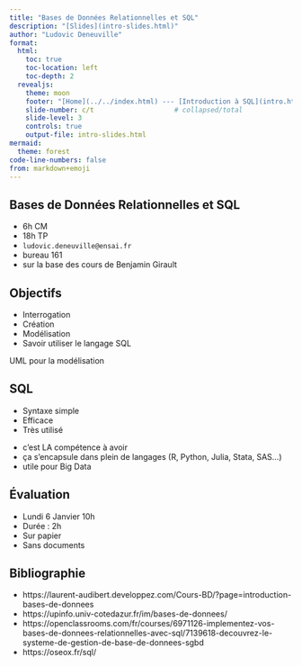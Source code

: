 ```yaml
---
title: "Bases de Données Relationnelles et SQL"
description: "[Slides](intro-slides.html)"
author: "Ludovic Deneuville"
format: 
  html:
    toc: true
    toc-location: left
    toc-depth: 2
  revealjs:
    theme: moon
    footer: "[Home](../../index.html) --- [Introduction à SQL](intro.html)"
    slide-number: c/t                    # collapsed/total
    slide-level: 3
    controls: true
    output-file: intro-slides.html
mermaid:
  theme: forest
code-line-numbers: false
from: markdown+emoji
---
```


## Bases de Données Relationnelles et SQL

- 6h CM
- 18h TP
- `ludovic.deneuville@ensai.fr`
- bureau 161
- sur la base des cours de Benjamin Girault

## Objectifs

- Interrogation
- Création
- Modélisation
- Savoir utiliser le langage SQL

:::{.notes}
UML pour la modélisation
:::

## SQL

- Syntaxe simple
- Efficace
- Très utilisé

:::{.notes}
- c'est LA compétence à avoir
- ça s'encapsule dans plein de langages (R, Python, Julia, Stata, SAS...)
- utile pour Big Data
:::


## Évaluation

- Lundi 6 Janvier 10h
- Durée : 2h
- Sur papier
- Sans documents

## Bibliographie

- https://laurent-audibert.developpez.com/Cours-BD/?page=introduction-bases-de-donnees
- https://upinfo.univ-cotedazur.fr/im/bases-de-donnees/
- https://openclassrooms.com/fr/courses/6971126-implementez-vos-bases-de-donnees-relationnelles-avec-sql/7139618-decouvrez-le-systeme-de-gestion-de-base-de-donnees-sgbd
- https://oseox.fr/sql/